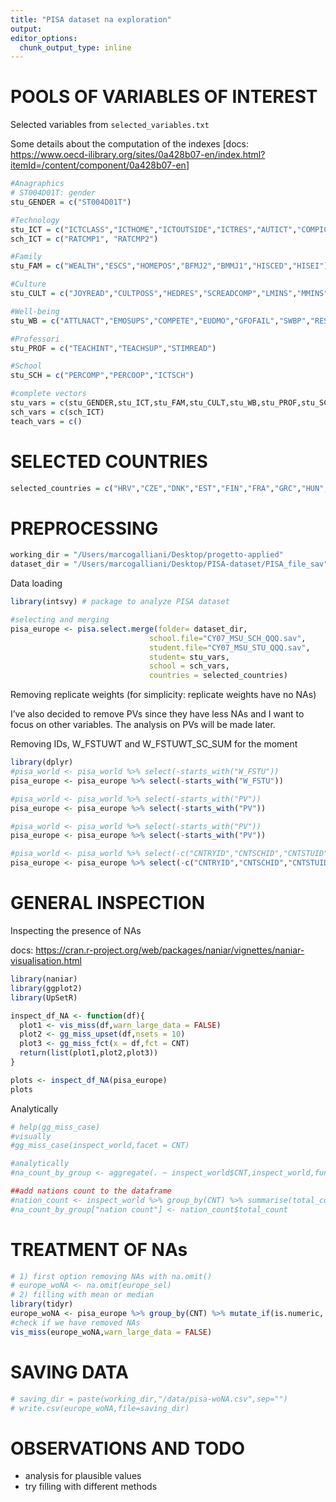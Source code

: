 ```yaml
---
title: "PISA dataset na exploration"
output: 
editor_options: 
  chunk_output_type: inline
---
```


# POOLS OF VARIABLES OF INTEREST

Selected variables from `selected_variables.txt`

Some details about the computation of the indexes [docs: <https://www.oecd-ilibrary.org/sites/0a428b07-en/index.html?itemId=/content/component/0a428b07-en>]

```r
#Anagraphics
# ST004D01T: gender
stu_GENDER = c("ST004D01T")

#Technology
stu_ICT = c("ICTCLASS","ICTHOME","ICTOUTSIDE","ICTRES","AUTICT","COMPICT","INTICT","ENTUSE","HOMESCH","USESCH")
sch_ICT = c("RATCMP1", "RATCMP2")

#Family
stu_FAM = c("WEALTH","ESCS","HOMEPOS","BFMJ2","BMMJ1","HISCED","HISEI")

#Culture
stu_CULT = c("JOYREAD","CULTPOSS","HEDRES","SCREADCOMP","LMINS","MMINS")

#Well-being
stu_WB = c("ATTLNACT","EMOSUPS","COMPETE","EUDMO","GFOFAIL","SWBP","RESILIENCE","BELONG","BEINGBULLIED","PERFEED")

#Professori
stu_PROF = c("TEACHINT","TEACHSUP","STIMREAD")

#School
stu_SCH = c("PERCOMP","PERCOOP","ICTSCH")
```

```r
#complete vectors
stu_vars = c(stu_GENDER,stu_ICT,stu_FAM,stu_CULT,stu_WB,stu_PROF,stu_SCH)
sch_vars = c(sch_ICT)
teach_vars = c()
```

# SELECTED COUNTRIES

```r
selected_countries = c("HRV","CZE","DNK","EST","FIN","FRA","GRC","HUN","IRL","LTU","LUX","POL","SVK","SVN","ESP","SWE")
```

# PREPROCESSING

```r
working_dir = "/Users/marcogalliani/Desktop/progetto-applied"
dataset_dir = "/Users/marcogalliani/Desktop/PISA-dataset/PISA_file_sav"

```

Data loading

```r
library(intsvy) # package to analyze PISA dataset

#selecting and merging
pisa_europe <- pisa.select.merge(folder= dataset_dir,
                               school.file="CY07_MSU_SCH_QQQ.sav", 
                               student.file="CY07_MSU_STU_QQQ.sav",
                               student= stu_vars,
                               school = sch_vars,
                               countries = selected_countries)    

```

Removing replicate weights (for simplicity: replicate weights have no NAs)

I've also decided to remove PVs since they have less NAs and I want to focus on other variables. The analysis on PVs will be made later.

Removing IDs, W_FSTUWT and W_FSTUWT_SC_SUM for the moment

```r
library(dplyr)
#pisa_world <- pisa_world %>% select(-starts_with("W_FSTU")) 
pisa_europe <- pisa_europe %>% select(-starts_with("W_FSTU")) 

#pisa_world <- pisa_world %>% select(-starts_with("PV")) 
pisa_europe <- pisa_europe %>% select(-starts_with("PV"))

#pisa_world <- pisa_world %>% select(-starts_with("PV")) 
pisa_europe <- pisa_europe %>% select(-starts_with("PV"))

#pisa_world <- pisa_world %>% select(-c("CNTRYID","CNTSCHID","CNTSTUID","BOOKID")) 
pisa_europe <- pisa_europe %>% select(-c("CNTRYID","CNTSCHID","CNTSTUID","BOOKID")) 
```

# GENERAL INSPECTION

Inspecting the presence of NAs

docs: <https://cran.r-project.org/web/packages/naniar/vignettes/naniar-visualisation.html>

```r
library(naniar)
library(ggplot2)
library(UpSetR)

inspect_df_NA <- function(df){
  plot1 <- vis_miss(df,warn_large_data = FALSE)    
  plot2 <- gg_miss_upset(df,nsets = 10)
  plot3 <- gg_miss_fct(x = df,fct = CNT)
  return(list(plot1,plot2,plot3))
}
```

```r
plots <- inspect_df_NA(pisa_europe)
plots
```

Analytically

```r
# help(gg_miss_case)
#visually
#gg_miss_case(inspect_world,facet = CNT)

#analytically
#na_count_by_group <- aggregate(. ~ inspect_world$CNT,inspect_world,function(x) { sum(is.na(x)) },na.action = NULL) 

##add nations count to the dataframe
#nation_count <- inspect_world %>% group_by(CNT) %>% summarise(total_count = n())
#na_count_by_group["nation count"] <- nation_count$total_count
```

# TREATMENT OF NAs

```r
# 1) first option removing NAs with na.omit()
# europe_woNA <- na.omit(europe_sel)
# 2) filling with mean or median
library(tidyr)
europe_woNA <- pisa_europe %>% group_by(CNT) %>% mutate_if(is.numeric, ~replace_na(.,mean(., na.rm = TRUE)))
#check if we have removed NAs
vis_miss(europe_woNA,warn_large_data = FALSE)
```

# SAVING DATA

```r
# saving_dir = paste(working_dir,"/data/pisa-woNA.csv",sep="")
# write.csv(europe_woNA,file=saving_dir)
```

# OBSERVATIONS AND TODO

-   analysis for plausible values
-   try filling with different methods
